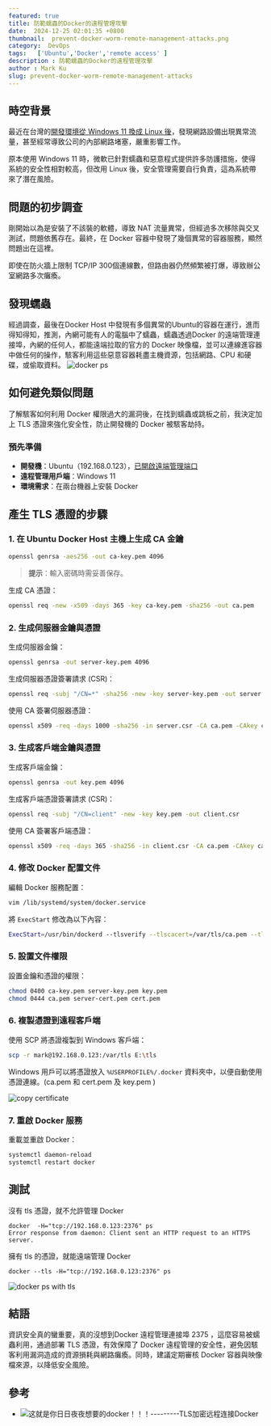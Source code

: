 ```yaml
---
featured: true
title: 防範蠕蟲的Docker的遠程管理攻擊
date:  2024-12-25 02:01:35 +0800
thumbnail:  prevent-docker-worm-remote-management-attacks.png
category:  DevOps  
tags:   ['Ubuntu','Docker','remote access' ]
description : 防範蠕蟲的Docker的遠程管理攻擊
author : Mark Ku
slug: prevent-docker-worm-remote-management-attacks
---
```

## 時空背景
最近在台灣的[開發環境從 Windows 11 換成 Linux 後](https://blog.markkulab.net/migrate-windows-to-linux-development-environment/)，發現網路設備出現異常流量，甚至經常導致公司的內部網路堵塞，嚴重影響工作。  

原本使用 Windows 11 時，微軟已針對蠕蟲和惡意程式提供許多防護措施，使得系統的安全性相對較高，但改用 Linux 後，安全管理需要自行負責，這為系統帶來了潛在風險。

## 問題的初步調查

剛開始以為是安裝了不該裝的軟體，導致 NAT 流量異常，但經過多次移除與交叉測試，問題依舊存在。最終，在 Docker 容器中發現了幾個異常的容器服務，顯然問題出在這裡。

即使在防火牆上限制 TCP/IP 300個連線數，但路由器仍然頻繁被打爆，導致辦公室網路多次癱瘓。

## 發現蠕蟲

經過調查，最後在Docker Host 中發現有多個異常的Ubuntu的容器在運行，進而得知得知，推測，內網可能有人的電腦中了蠕蟲，蠕蟲透過Docker 的遠端管理連接埠，內網的任何人，都能遠端拉取的官方的 Docker 映像檔，並可以連線進容器中做任何的操作，駭客利用這些惡意容器耗盡主機資源，包括網路、CPU 和硬碟，或偷取資料。
![docker ps](docker-ps.png)

## 如何避免類似問題
了解駭客如何利用 Docker 權限過大的漏洞後，在找到蠕蟲或跳板之前，我決定加上 TLS 憑證來強化安全性，防止開發機的 Docker 被駭客劫持。

### 預先準備

- **開發機**：Ubuntu（192.168.0.123），[已開啟遠端管理端口](https://blog.markkulab.net/enable-docker-2375-port-in-ubuntu22/)
- **遠程管理用戶端**：Windows 11
- **環境需求**：在兩台機器上安裝 Docker

## 產生 TLS 憑證的步驟
### 1. 在 Ubuntu Docker Host 主機上生成 CA 金鑰
```bash
openssl genrsa -aes256 -out ca-key.pem 4096
```
> **提示**：輸入密碼時需妥善保存。

生成 CA 憑證：
```bash
openssl req -new -x509 -days 365 -key ca-key.pem -sha256 -out ca.pem
```

### 2. 生成伺服器金鑰與憑證

生成伺服器金鑰：
```bash
openssl genrsa -out server-key.pem 4096
```

生成伺服器憑證簽署請求 (CSR)：
```bash
openssl req -subj "/CN=*" -sha256 -new -key server-key.pem -out server.csr
```

使用 CA 簽署伺服器憑證：
```bash
openssl x509 -req -days 1000 -sha256 -in server.csr -CA ca.pem -CAkey ca-key.pem -CAcreateserial -out server-cert.pem
```

### 3. 生成客戶端金鑰與憑證

生成客戶端金鑰：
```bash
openssl genrsa -out key.pem 4096
```

生成客戶端憑證簽署請求 (CSR)：
```bash
openssl req -subj "/CN=client" -new -key key.pem -out client.csr
```

使用 CA 簽署客戶端憑證：
```bash
openssl x509 -req -days 365 -sha256 -in client.csr -CA ca.pem -CAkey ca-key.pem -CAcreateserial -out cert.pem
```

### 4. 修改 Docker 配置文件

編輯 Docker 服務配置：
```bash
vim /lib/systemd/system/docker.service
```

將 `ExecStart` 修改為以下內容：
```bash
ExecStart=/usr/bin/dockerd --tlsverify --tlscacert=/var/tls/ca.pem --tlscert=/var/tls/server-cert.pem --tlskey=/var/tls/server-key.pem -H tcp://0.0.0.0:2376 -H unix:///var/run/docker.sock
```

### 5. 設置文件權限

設置金鑰和憑證的權限：
```bash
chmod 0400 ca-key.pem server-key.pem key.pem
chmod 0444 ca.pem server-cert.pem cert.pem
```

### 6. 複製憑證到遠程客戶端

使用 SCP 將憑證複製到 Windows 客戶端：
```bash
scp -r mark@192.168.0.123:/var/tls E:\tls
```

Windows 用戶可以將憑證放入 `%USERPROFILE%/.docker` 資料夾中，以便自動使用憑證連線。(ca.pem 和 cert.pem 及 key.pem )

![copy certificate](copy-certificate.png)

### 7. 重啟 Docker 服務

重載並重啟 Docker：
```bash
systemctl daemon-reload
systemctl restart docker
```

## 測試
沒有 tls 憑證，就不允許管理 Docker 
```
docker  -H="tcp://192.168.0.123:2376" ps
Error response from daemon: Client sent an HTTP request to an HTTPS server.
```
擁有 tls 的憑證，就能遠端管理 Docker 
```
docker --tls -H="tcp://192.168.0.123:2376" ps
```
![docker ps with tls](docker-ps-2.png)

## 結語
資訊安全真的蠻重要，真的沒想到Docker 遠程管理連接埠 2375 ，這麼容易被蠕蟲利用，通過部署 TLS 憑證，有效保障了 Docker 遠程管理的安全性，避免因駭客利用漏洞造成的資源損耗與網路癱瘓。同時，建議定期審核 Docker 容器與映像檔來源，以降低安全風險。

## 參考
* ![这就是你日日夜夜想要的docker！！！---------TLS加密远程连接Docker](https://cloud.tencent.com/developer/article/1707044)
